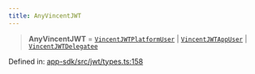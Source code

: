 ```yaml
---
title: AnyVincentJWT
---
```


> **AnyVincentJWT** = [`VincentJWTPlatformUser`](/api-reference/app-sdk/jwt/interfaces/VincentJWTPlatformUser) \| [`VincentJWTAppUser`](/api-reference/app-sdk/jwt/interfaces/VincentJWTAppUser) \| [`VincentJWTDelegatee`](/api-reference/app-sdk/jwt/interfaces/VincentJWTDelegatee)

Defined in: [app-sdk/src/jwt/types.ts:158](https://github.com/LIT-Protocol/Vincent/blob/5462864f5b471985671134e594d93faefcbfeb7e/packages/libs/app-sdk/src/jwt/types.ts#L158)
